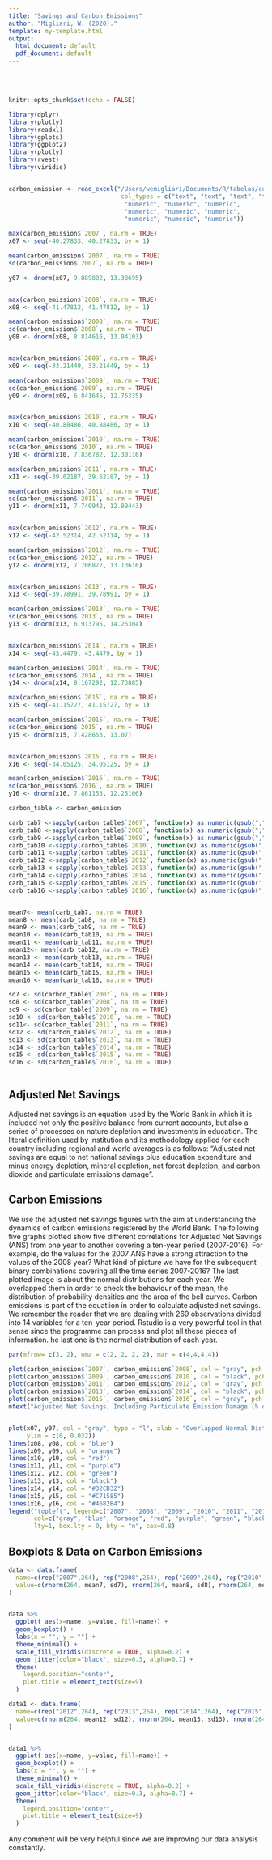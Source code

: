 ```yaml
---
title: "Savings and Carbon Emissions"
author: "Migliari, W. (2020)."
template: my-template.html
output:
  html_document: default
  pdf_document: default
---
```

\
\

```r
knitr::opts_chunk$set(echo = FALSE)

library(dplyr)
library(plotly)
library(readxl)
library(gplots)
library(ggplot2)
library(plotly)
library(rvest)
library(viridis)


carbon_emission <- read_excel("/Users/wemigliari/Documents/R/tabelas/carbon_emissions.xlsx", sheet = "Data", 
                               col_types = c("text", "text", "text", "text", "numeric", 
                                "numeric", "numeric", "numeric", 
                                "numeric", "numeric", "numeric", 
                                "numeric", "numeric", "numeric"))

max(carbon_emission$`2007`, na.rm = TRUE)
x07 <- seq(-40.27833, 40.27833, by = 1)

mean(carbon_emission$`2007`, na.rm = TRUE)
sd(carbon_emission$`2007`, na.rm = TRUE)

y07 <- dnorm(x07, 9.889882, 13.38695)


max(carbon_emission$`2008`, na.rm = TRUE)
x08 <- seq(-41.47812, 41.47812, by = 1)

mean(carbon_emission$`2008`, na.rm = TRUE)
sd(carbon_emission$`2008`, na.rm = TRUE)
y08 <- dnorm(x08, 8.814616, 13.94103)


max(carbon_emission$`2009`, na.rm = TRUE)
x09 <- seq(-33.21449, 33.21449, by = 1)

mean(carbon_emission$`2009`, na.rm = TRUE)
sd(carbon_emission$`2009`, na.rm = TRUE)
y09 <- dnorm(x09, 6.841645, 12.76335)


max(carbon_emission$`2010`, na.rm = TRUE)
x10 <- seq(-40.88486, 40.88486, by = 1)

mean(carbon_emission$`2010`, na.rm = TRUE)
sd(carbon_emission$`2010`, na.rm = TRUE)
y10 <- dnorm(x10, 7.836782, 12.30116)

max(carbon_emission$`2011`, na.rm = TRUE)
x11 <- seq(-39.62187, 39.62187, by = 1)

mean(carbon_emission$`2011`, na.rm = TRUE)
sd(carbon_emission$`2011`, na.rm = TRUE)
y11 <- dnorm(x11, 7.740942, 12.89443)


max(carbon_emission$`2012`, na.rm = TRUE)
x12 <- seq(-42.52314, 42.52314, by = 1)

mean(carbon_emission$`2012`, na.rm = TRUE)
sd(carbon_emission$`2012`, na.rm = TRUE)
y12 <- dnorm(x12, 7.706877, 13.13616)


max(carbon_emission$`2013`, na.rm = TRUE)
x13 <- seq(-39.78991, 39.78991, by = 1)

mean(carbon_emission$`2013`, na.rm = TRUE)
sd(carbon_emission$`2013`, na.rm = TRUE)
y13 <- dnorm(x13, 6.913795, 14.26304)


max(carbon_emission$`2014`, na.rm = TRUE)
x14 <- seq(-43.4479, 43.4479, by = 1)

mean(carbon_emission$`2014`, na.rm = TRUE)
sd(carbon_emission$`2014`, na.rm = TRUE)
y14 <- dnorm(x14, 8.167292, 12.73885)

max(carbon_emission$`2015`, na.rm = TRUE)
x15 <- seq(-41.15727, 41.15727, by = 1)

mean(carbon_emission$`2015`, na.rm = TRUE)
sd(carbon_emission$`2015`, na.rm = TRUE)
y15 <- dnorm(x15, 7.428653, 13.07)


max(carbon_emission$`2016`, na.rm = TRUE)
x16 <- seq(-34.05125, 34.05125, by = 1)

mean(carbon_emission$`2016`, na.rm = TRUE)
sd(carbon_emission$`2016`, na.rm = TRUE)
y16 <- dnorm(x16, 7.861153, 12.25106)

carbon_table <- carbon_emission

carb_tab7 <-sapply(carbon_table$`2007`, function(x) as.numeric(gsub(",", ".", x)))
carb_tab8 <-sapply(carbon_table$`2008`, function(x) as.numeric(gsub(",", ".", x)))
carb_tab9 <-sapply(carbon_table$`2009`, function(x) as.numeric(gsub(",", ".", x)))
carb_tab10 <-sapply(carbon_table$`2010`, function(x) as.numeric(gsub(",", ".", x)))
carb_tab11 <-sapply(carbon_table$`2011`, function(x) as.numeric(gsub(",", ".", x)))
carb_tab12 <-sapply(carbon_table$`2012`, function(x) as.numeric(gsub(",", ".", x)))
carb_tab13 <-sapply(carbon_table$`2013`, function(x) as.numeric(gsub(",", ".", x)))
carb_tab14 <-sapply(carbon_table$`2014`, function(x) as.numeric(gsub(",", ".", x)))
carb_tab15 <-sapply(carbon_table$`2015`, function(x) as.numeric(gsub(",", ".", x)))
carb_tab16 <-sapply(carbon_table$`2016`, function(x) as.numeric(gsub(",", ".", x)))


mean7<- mean(carb_tab7, na.rm = TRUE) 
mean8 <- mean(carb_tab8, na.rm = TRUE)
mean9 <- mean(carb_tab9, na.rm = TRUE)
mean10 <- mean(carb_tab10, na.rm = TRUE)
mean11 <- mean(carb_tab11, na.rm = TRUE)
mean12<- mean(carb_tab12, na.rm = TRUE)
mean13 <- mean(carb_tab13, na.rm = TRUE)
mean14 <- mean(carb_tab14, na.rm = TRUE)
mean15 <- mean(carb_tab15, na.rm = TRUE)
mean16 <- mean(carb_tab16, na.rm = TRUE)

sd7 <- sd(carbon_table$`2007`, na.rm = TRUE)
sd8 <- sd(carbon_table$`2008`, na.rm = TRUE)
sd9 <- sd(carbon_table$`2009`, na.rm = TRUE)
sd10 <- sd(carbon_table$`2010`, na.rm = TRUE)
sd11<- sd(carbon_table$`2011`, na.rm = TRUE)
sd12 <- sd(carbon_table$`2012`, na.rm = TRUE)
sd13 <- sd(carbon_table$`2013`, na.rm = TRUE)
sd14 <- sd(carbon_table$`2014`, na.rm = TRUE)
sd15 <- sd(carbon_table$`2015`, na.rm = TRUE)
sd16 <- sd(carbon_table$`2016`, na.rm = TRUE)



```

## Adjusted Net Savings

Adjusted net savings is an equation used by the World Bank in which it is included not only the positive balance from current accounts, but also a series of processes on nature depletion and investments in education. The literal definition used by institution and its methodology applied for each country including regional and world averages is as follows: “Adjusted net savings are equal to net national savings plus education expenditure and minus energy depletion, mineral depletion, net forest depletion, and carbon dioxide and particulate emissions damage”. 

## Carbon Emissions

We use the adjusted net savings figures with the aim at understanding the dynamics of carbon emissions registered by the World Bank. The following five graphs plotted show five different correlations for Adjusted Net Savings (ANS) from one year to another covering a ten-year period (2007-2016). For example, do the values for the 2007 ANS have a strong attraction to the values of the 2008 year? What kind of picture we have for the subsequent binary combinations covering all the time series 2007-2016? The last plotted image is about the normal distributions for each year. We overlapped them in order to check the behaviour of the mean, the distribution of probability densities and the area of the bell curves. Carbon emissions is part of the equatiion in order to calculate  adjusted net savings. We remember the reader that we are dealing with 269 observations divided into 14 variables for a ten-year period. Rstudio is a very powerful tool in that sense since the programme can process and plot all these pieces of information. he last one is the normal distribution of each year. 

```r

par(mfrow= c(3, 2), oma = c(2, 2, 2, 2), mar = c(4,4,4,4))

plot(carbon_emission$`2007`, carbon_emission$`2008`, col = "gray", pch = 23, cex = 1, xlab = "2007", ylab = "2008", bty = "n")
plot(carbon_emission$`2009`, carbon_emission$`2010`, col = "black", pch = 0, cex = 1, xlab = "2009", ylab = "2010", bty = "n")
plot(carbon_emission$`2011`, carbon_emission$`2012`, col = "gray", pch = 1, cex = 1, xlab = "2011", ylab = "2012", bty = "n")
plot(carbon_emission$`2013`, carbon_emission$`2014`, col = "black", pch = 2, cex = 1, xlab = "2013", ylab = "2014",  bty = "n")
plot(carbon_emission$`2015`, carbon_emission$`2016`, col = "gray", pch = 3, cex = 1, xlab = "2015", ylab = "2016",  bty = "n")
mtext("Adjusted Net Savings, Including Particulate Emission Damage (% of GNI)", outer = TRUE, cex = 0.8)


plot(x07, y07, col = "gray", type = "l", xlab = "Overlapped Normal Distributions for Adjusted Net Savings", ylab = "Densities",
     ylim = c(0, 0.032))
lines(x08, y08, col = "blue")
lines(x09, y09, col = "orange")
lines(x10, y10, col = "red")
lines(x11, y11, col = "purple")
lines(x12, y12, col = "green")
lines(x13, y13, col = "black")
lines(x14, y14, col = "#32CD32")
lines(x15, y15, col = "#C71585")
lines(x16, y16, col = "#4682B4")
legend("topleft", legend=c("2007", "2008", "2009", "2010", "2011", "2012", "2013", "2014", "2015", "2016"),
       col=c("gray", "blue", "orange", "red", "purple", "green", "black", "#32CD32", "#C71585", "#4682B4"), 
       lty=1, box.lty = 0, bty = "n", cex=0.8)


```

## Boxplots & Data on Carbon Emissions

```r

data <- data.frame(
  name=c(rep("2007",264), rep("2008",264), rep("2009",264), rep("2010",264), rep('2011', 264)),
  value=c(rnorm(264, mean7, sd7), rnorm(264, mean8, sd8), rnorm(264, mean9, sd9), rnorm(264, mean10, sd10), rnorm(264, mean11, sd11))
)


data %>%
  ggplot( aes(x=name, y=value, fill=name)) +
  geom_boxplot() +
  labs(x = "", y = "") +
  theme_minimal() +
  scale_fill_viridis(discrete = TRUE, alpha=0.2) +
  geom_jitter(color="black", size=0.3, alpha=0.7) +
  theme(
    legend.position="center",
    plot.title = element_text(size=9)
  ) 

```

```r
data1 <- data.frame(
  name=c(rep("2012",264), rep("2013",264), rep("2014",264), rep("2015",264), rep('2016', 264)),
  value=c(rnorm(264, mean12, sd12), rnorm(264, mean13, sd13), rnorm(264, mean14, sd14), rnorm(264, mean15, sd15), rnorm(264, mean16, sd16))
)


data1 %>%
  ggplot( aes(x=name, y=value, fill=name)) +
  geom_boxplot() +
  labs(x = "", y = "") +
  theme_minimal() +
  scale_fill_viridis(discrete = TRUE, alpha=0.2) +
  geom_jitter(color="black", size=0.3, alpha=0.7) +
  theme(
    legend.position="center",
    plot.title = element_text(size=9)
  ) 

```

Any comment will be very helpful since we are improving our data analysis constantly.  
